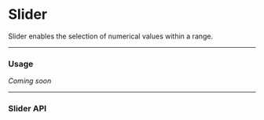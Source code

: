 # Slider
Slider enables the selection of numerical values within a range.

---

### Usage
_Coming soon_

---

### Slider API
<PropsTable component='Slider' />
